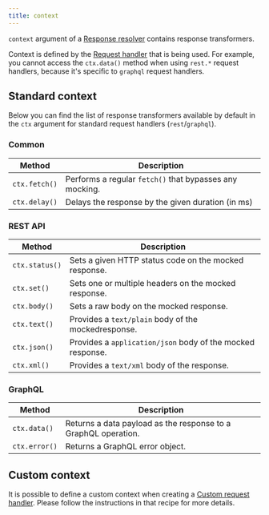 ```yaml
---
title: context
---
```


`context` argument of a [Response resolver](/docs/basics/response-resolver) contains response transformers.

Context is defined by the [Request handler](/docs/basics/request-handler) that is being used. For example, you cannot access the `ctx.data()` method when using `rest.*` request handlers, because it's specific to `graphql` request handlers.

## Standard context

Below you can find the list of response transformers available by default in the `ctx` argument for standard request handlers (`rest`/`graphql`).

### Common

| Method        | Description                                             |
| ------------- | ------------------------------------------------------- |
| `ctx.fetch()` | Performs a regular `fetch()` that bypasses any mocking. |
| `ctx.delay()` | Delays the response by the given duration (in ms)       |

### REST API

| Method         | Description                                                |
| -------------- | ---------------------------------------------------------- |
| `ctx.status()` | Sets a given HTTP status code on the mocked response.      |
| `ctx.set()`    | Sets one or multiple headers on the mocked response.       |
| `ctx.body()`   | Sets a raw body on the mocked response.                    |
| `ctx.text()`   | Provides a `text/plain` body of the mockedresponse.        |
| `ctx.json()`   | Provides a `application/json` body of the mocked response. |
| `ctx.xml()`    | Provides a `text/xml` body of the response.                |

### GraphQL

| Method        | Description                                                    |
| ------------- | -------------------------------------------------------------- |
| `ctx.data()`  | Returns a data payload as the response to a GraphQL operation. |
| `ctx.error()` | Returns a GraphQL error object.                                |

## Custom context

It is possible to define a custom context when creating a [Custom request handler](/docs/advanced/custom-request-handler). Please follow the instructions in that recipe for more details.
